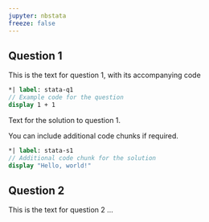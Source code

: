 ```yaml
---
jupyter: nbstata
freeze: false 
---
```


## Question 1

This is the text for question 1, with its accompanying code 

```stata
*| label: stata-q1
// Example code for the question
display 1 + 1
```

Text for the solution to question 1.

You can include additional code chunks if required.

```stata
*| label: stata-s1
// Additional code chunk for the solution
display "Hello, world!"
```

## Question 2

This is the text for question 2 ...

